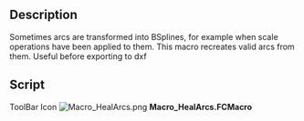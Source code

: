 <languages/>
<translate>
<!--T:1-->
{{Macro
|Name=HealArcs
|Icon=Macro_HealArcs.png
|Description=Sometimes arcs are transformed into BSplines, for example when scale operations have been applied to them. This macro recreates valid arcs from them. Useful before exporting to dxf. Useful before exporting to dxf.
|Author=Yorik
|Version=0.1
|Date=2011-09-24
|FCVersion=All
|Download=[https://wiki.freecad.org/images/5/5a/Macro_HealArcs.png ToolBar Icon]
}}

==Description== <!--T:2-->
Sometimes arcs are transformed into BSplines, for example when scale operations have been applied to them. This macro recreates valid arcs from them. Useful before exporting to dxf

==Script== <!--T:3-->

<!--T:4-->
ToolBar Icon [[Image:Macro_HealArcs.png]]
</translate>
'''Macro_HealArcs.FCMacro'''

{{MacroCode|code=

try:
    import DraftGeomUtils as fcgeo
except:
    from draftlibs import fcgeo
import FreeCAD,FreeCADGui,Part

sel = FreeCADGui.Selection.getSelection()
if not sel:
    FreeCAD.Console.PrintWarning("Select something first!")
else:
    removeList = []
    for obj in sel:
        ed = obj.Shape.Edges[0]
        arc = fcgeo.arcFromSpline(ed)
        if arc:
            Part.show(arc)
            removeList.append(obj.Name)
    FreeCAD.ActiveDocument.recompute()
    print("removing", removeList)
    for n in removeList:
        FreeCAD.ActiveDocument.removeObject(n)
}}
{{clear}}